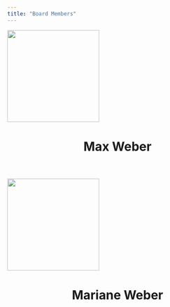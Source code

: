 ```yaml
---
title: "Board Members"
---
```


::: {layout-ncol="2"}
```{=html}
<div class="quarto-about-jolla">
   <a href="member1.html">
   <img src="maxweber.jpg" class="about-image
      round " style="height: 15em; width: 15em;">
   </a>  
   <header id="title-block-header" class="quarto-title-block default">
      <div class="quarto-title">
         <h1 class="title">Max Weber</h1>
      </div>
      <div class="quarto-title-meta">
      </div>
   </header>
</div>
```
```{=html}
<div class="quarto-about-jolla">
   <a href="member2.html">
   <img src="marianeweber.jpg" class="about-image
      round " style="height: 15em; width: 15em;">
   </a>  
   <header id="title-block-header" class="quarto-title-block default">
      <div class="quarto-title">
         <h1 class="title">Mariane Weber</h1>
      </div>
      <div class="quarto-title-meta">
      </div>
   </header>
</div>
```
:::
